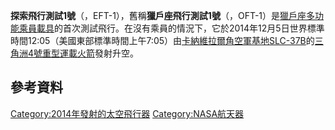 {{Expand language|1=en|time=2020-12-29T05:19:54+00:00}}
{{Infobox spaceflight
| name = 探索飛行測試1號
| names_list = Orion Flight Test-1 (OFT-1)
| image = EFT-1 launch - view from pad.jpg
| image_caption = 於2014年12月5日發射的EFT-1
| insignia = Exploration Flight Test-1 insignia.png
| programme = [[獵戶座太空船|獵戶座計畫]]
| previous_mission = [[Pad_Abort_1_(Orion)|Pad Abort 1]]
| next_mission = [[上升中止2號|上升中止2號]]
| mission_type = 無人測試飛行
| operator = [[NASA|NASA]]
| COSPAR_ID = 2014-077A
| SATCAT = 40329
| mission_duration = 4 hours, 24 minutes
| orbits_completed = 2
| distance_travelled = 
| spacecraft = [[Orion_(spacecraft)|Orion CM-001]]
| spacecraft_type = [[Orion_(spacecraft)|Orion MPCV]]
| manufacturer = [[洛克希德馬丁|洛克希德馬丁]]
| launch_date = {{start-date|December 5, 2014, 12:05|timezone=yes}} UTC (07:05 EST)<ref name="Rhian Mission Slips">{{cite web
|url=http://www.spaceflightinsider.com/missions/nasas-eft-1-mission-slips-december/
|title=NASA's EFT-1 Mission Slips to December
|work=[[SpaceFlight_Insider|SpaceFlight Insider]]
|date=14 March 2014
|access-date=7 December 2014
|first=Jason
|last=Rhian
|archive-date=2016-05-13
|archive-url=https://web.archive.org/web/20160513165319/http://www.spaceflightinsider.com/missions/nasas-eft-1-mission-slips-december/
|dead-url=no
}}</ref><ref name="LIFTOFF">{{cite web
|url=https://blogs.nasa.gov/orion/2014/12/05/liftoff-orion-begins-new-era-in-space-exploration/
|title=LIFTOFF! Orion Begins New Era in Space Exploration!
|date=5 December 2014
|access-date=7 December 2014
|first=Steven
|last=Siceloff
|work=Orion
|publisher=NASA
|archive-date=2016-03-04
|archive-url=https://web.archive.org/web/20160304202756/https://blogs.nasa.gov/orion/2014/12/05/liftoff-orion-begins-new-era-in-space-exploration/
|dead-url=no
}}</ref>
| launch_rocket = [[三角洲4號重型運載仔火箭|三角洲4號重型運載仔火箭]]
| launch_site = [[卡納維爾角空軍基地|卡納維爾角空軍基地]] [[SLC-37B|SLC-37B]]
| launch_contractor = [[聯合發射聯盟|聯合發射聯盟]]
| landing_date = {{end-date|December 5, 2014, 16:29|timezone=yes}} UTC
| landing_site = [[太平洋|太平洋]],<br />{{convert|640|mi|km}} SSE of [[San_Diego|San Diego]]<br />{{Coord|23.61|N|114.46|W|type:event|name=EFT-1 splashdown}}
| recovery_by = {{USS|Anchorage|LPD-23|6}}
| orbit_epoch = 
| orbit_reference = [[地心軌道|地心軌道]]
| orbit_regime = 
| orbit_periapsis = 
| orbit_apoapsis = {{convert|3604|mi|km|disp=flip}}
| orbit_inclination = 
| orbit_period = 
| apsis = gee
}}

'''探索飛行測試1號'''（{{lang-en|Exploration Flight Test-1}}，EFT-1），舊稱'''獵戶座飛行測試1號'''（{{lang-en|Orion Flight Test 1}}，OFT-1）是[[獵戶座太空船|獵戶座多功能乘員載具]]的首次測試飛行。在沒有乘員的情況下，它於2014年12月5日世界標準時間12:05（美國東部標準時間上午7:05）由[[卡納維拉爾角空軍基地|卡納維拉爾角空軍基地]][[SLC-37B|SLC-37B]]的[[三角洲4號重型運載火箭|三角洲4號重型運載火箭]]發射升空。

== 參考資料 ==
{{reflist|30em}}
{{stub}}

[[Category:2014年發射的太空飛行器|Category:2014年發射的太空飛行器]]
[[Category:NASA航天器|Category:NASA航天器]]